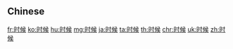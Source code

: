{{also|時候}}
==Chinese==
{{zh-see|時候}}

[[fr:时候]]
[[ko:时候]]
[[hu:时候]]
[[mg:时候]]
[[ja:时候]]
[[ta:时候]]
[[th:时候]]
[[chr:时候]]
[[uk:时候]]
[[zh:时候]]